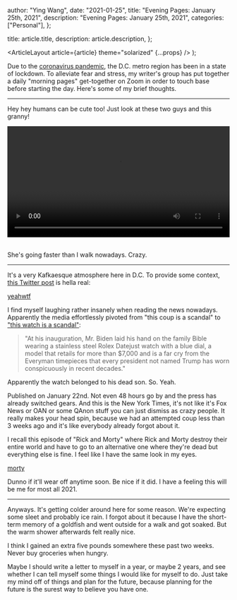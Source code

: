 
  author: "Ying Wang",
  date: "2021-01-25",
  title: "Evening Pages: January 25th, 2021",
  description: "Evening Pages: January 25th, 2021",
  categories: ["Personal"],
};

  title: article.title,
  description: article.description,
};

  <ArticleLayout article={article} theme="solarized" {...props} />
);

Due to the [coronavirus
pandemic](https://en.wikipedia.org/wiki/2019-20_coronavirus_pandemic), the D.C.
metro region has been in a state of lockdown. To alleviate fear and stress, my
writer's group has put together a daily "morning pages" get-together on Zoom in
order to touch base before starting the day. Here's some of my brief thoughts.

---

Hey hey humans can be cute too! Just look at these two guys and this granny!

<!-- https://stackoverflow.com/a/26276254 -->

<video style="width: 100%; width: -moz-available; width: -webkit-fill-available; width: fill-available; max-width: 100%;" controls>
    <source src="/video/posts/2021/01/25/evening_pages.mp4" type="video/mp4">
    Your browser does not support HTML5 video.
</video>
<br/>
<br/>

She's going faster than I walk nowadays. Crazy.

---

It's a very Kafkaesque atmosphere here in D.C. To provide some context, [this
Twitter post](https://twitter.com/dgleick/status/1348058618684440577) is hella
real:

[yeahwtf](/img/posts/2021/01/25/evening_pages.png)

I find myself laughing rather insanely when reading the news nowadays.
Apparently the media effortlessly pivoted from "this coup is a scandal" to
["this watch is a
scandal"](https://www.nytimes.com/2021/01/22/fashion/mens-style/rolex-biden.html):

> "At his inauguration, Mr. Biden laid his hand on the family Bible wearing a
> stainless steel Rolex Datejust watch with a blue dial, a model that retails
> for more than $7,000 and is a far cry from the Everyman timepieces that every
> president not named Trump has worn conspicuously in recent decades."

Apparently the watch belonged to his dead son. So. Yeah.

Published on January 22nd. Not even 48 hours go by and the press has already
switched gears. And this is the New York Times, it's not like it's Fox News or
OAN or some QAnon stuff you can just dismiss as crazy people. It really makes
your head spin, because we had an attempted coup less than 3 weeks ago and it's
like everybody already forgot about it.

I recall this episode of "Rick and Morty" where Rick and Morty destroy their
entire world and have to go to an alternative one where they're dead but
everything else is fine. I feel like I have the same look in my eyes.

[morty](/img/posts/2021/01/25/evening_pages_2.png)

Dunno if it'll wear off anytime soon. Be nice if it did. I have a feeling this
will be me for most all 2021.

---

Anyways. It's getting colder around here for some reason. We're expecting some
sleet and probably ice rain. I forgot about it because I have the short-term
memory of a goldfish and went outside for a walk and got soaked. But the warm
shower afterwards felt really nice.

I think I gained an extra five pounds somewhere these past two weeks. Never buy
groceries when hungry.

Maybe I should write a letter to myself in a year, or maybe 2 years, and see
whether I can tell myself some things I would like for myself to do. Just take
my mind off of things and plan for the future, because planning for the future
is the surest way to believe you have one.
